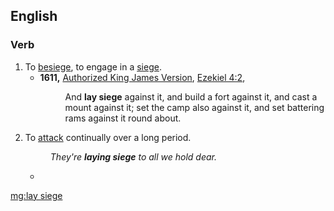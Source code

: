 ==English==

===Verb===
{{en-verb|head=[[lay]] [[siege]]|lays siege|laying siege|laid siege}}

# To [[besiege]], to engage in a [[siege]].
#* '''1611,''' [[w:Authorized King James Version|Authorized King James Version]], [[s:Bible (King James)/Ezekiel#4:2|Ezekiel 4:2]],
#*: And '''lay siege''' against it, and build a fort against it, and cast a mount against it; set the camp also against it, and set battering rams against it round about.
# {{lb|en|figuratively}} To [[attack]] continually over a long period.
#: ''They're '''laying siege''' to all we hold dear.''
#* {{quote-journal
|date=April 22, 2012
|author=Sam Sheringham
|title=Liverpool 0-1 West Brom
|work=BBC Sport
|url=http://www.bbc.co.uk/sport/0/football/17718147
|page=
|passage=The Reds '''laid siege''' to the Albion goal throughout, with Jordan Henderson striking the underside of the bar and Dirk Kuyt the inside of the post.}}

[[mg:lay siege]]